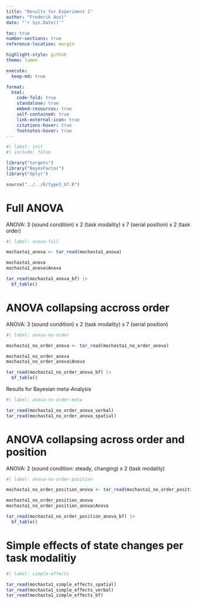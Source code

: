 ```yaml
---
title: "Results for Experiment 1"
author: "Frederik Aust"
date: "`r Sys.Date()`"

toc: true
number-sections: true
reference-location: margin

highlight-style: github
theme: lumen

execute:
  keep-md: true

format:
  html:
    code-fold: true
    standalone: true
    embed-resources: true
    self-contained: true
    link-external-icon: true
    citations-hover: true
    footnotes-hover: true
---
```


```r
#| label: init
#| include: false

library("targets")
library("BayesFactor")
library("dplyr")

source("../../R/type3_bf.R")
```

# Full ANOVA

ANOVA: 3 (sound condition) x 2 (task modality) x 7 (serial position) x 2 (task order)

```r
#| label: anova-full

mochasta1_anova <- tar_read(mochasta1_anova)

mochasta1_anova
mochasta1_anova$Anova

tar_read(mochasta1_anova_bf) |>
  bf_table()
```


# ANOVA collapsing accross order

ANOVA: 3 (sound condition) x 2 (task modality) x 7 (serial position)

```r
#| label: anova-no-order

mochasta1_no_order_anova <- tar_read(mochasta1_no_order_anova)

mochasta1_no_order_anova
mochasta1_no_order_anova$Anova

tar_read(mochasta1_no_order_anova_bf) |>
  bf_table()
```

Results for Bayesian meta-Analysis

```r
#| label: anova-no-order-meta

tar_read(mochasta1_no_order_anova_verbal)
tar_read(mochasta1_no_order_anova_spatial)
```

# ANOVA collapsing across order and position

ANOVA: 2 (sound condition: steady, changing) x 2 (task modality)

```r
#| label: anova-no-order-position

mochasta1_no_order_position_anova <- tar_read(mochasta1_no_order_position_anova)

mochasta1_no_order_position_anova
mochasta1_no_order_position_anova$Anova

tar_read(mochasta1_no_order_position_anova_bf) |>
  bf_table()
```


# Simple effects of state changes per task modalitiy

```r
#| label: simple-effects

tar_read(mochasta1_simple_effects_spatial)
tar_read(mochasta1_simple_effects_verbal)
tar_read(mochasta1_simple_effects_bf)
```
